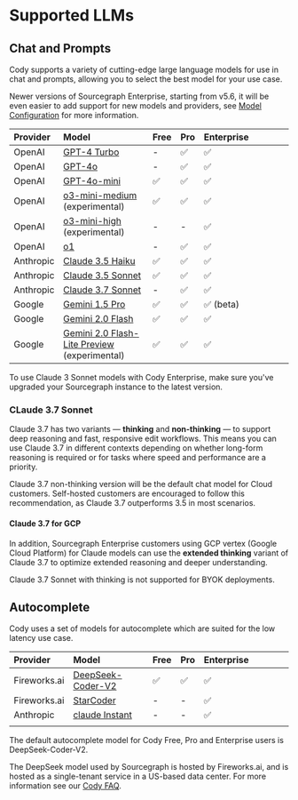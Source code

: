 # Supported LLMs

## Chat and Prompts

Cody supports a variety of cutting-edge large language models for use in chat and prompts, allowing you to select the best model for your use case.

<Callout type="note">Newer versions of Sourcegraph Enterprise, starting from v5.6, it will be even easier to add support for new models and providers, see [Model Configuration](/cody/enterprise/model-configuration) for more information.</Callout>

| **Provider**  |                                                                   **Model**                                                                   |   **Free**   |   **Pro**    | **Enterprise** |     |     |     |     |
| :------------ | :-------------------------------------------------------------------------------------------------------------------------------------------- | :----------- | :----------- | :------------- | --- | --- | --- | --- |
| OpenAI        | [GPT-4 Turbo](https://platform.openai.com/docs/models/gpt-4-and-gpt-4-turbo#:~:text=TRAINING%20DATA-,gpt%2D4%2D0125%2Dpreview,-New%20GPT%2D4) | -            | ✅            | ✅              |     |     |     |     |
| OpenAI        | [GPT-4o](https://platform.openai.com/docs/models#gpt-4o) | -            | ✅            | ✅              |     |     |     |     |
| OpenAI        | [GPT-4o-mini](https://platform.openai.com/docs/models#gpt-4o-mini) | ✅            | ✅            | ✅              |     |     |     |     |
| OpenAI        | [o3-mini-medium](https://openai.com/index/openai-o3-mini/) (experimental)                                                                                      | ✅            | ✅            | ✅              |     |     |     |     |
| OpenAI        | [o3-mini-high](https://openai.com/index/openai-o3-mini/) (experimental)                                                                                      | -            | -            | ✅              |     |     |     |     |
| OpenAI        | [o1](https://platform.openai.com/docs/models#o1)                                                                                      | -            | ✅            | ✅              |     |     |     |     |
| Anthropic     | [Claude 3.5 Haiku](https://docs.anthropic.com/claude/docs/models-overview#model-comparison)                                                     | ✅            | ✅            | ✅              |     |     |     |     |
| Anthropic     | [Claude 3.5 Sonnet](https://docs.anthropic.com/claude/docs/models-overview#model-comparison)                                                  | ✅            | ✅            | ✅              |     |     |     |     |
| Anthropic     | [Claude 3.7 Sonnet](https://docs.anthropic.com/claude/docs/models-overview#model-comparison)                                                  | -            | ✅            | ✅              |     |     |     |     |
| Google | [Gemini 1.5 Pro](https://deepmind.google/technologies/gemini/pro/)                                                                                   | ✅            | ✅            | ✅ (beta)       |     |     |     |     |
| Google | [Gemini 2.0 Flash](https://deepmind.google/technologies/gemini/flash/)                                                                               | ✅            | ✅            | ✅       |     |     |     |     |
| Google | [Gemini 2.0 Flash-Lite Preview](https://deepmind.google/technologies/gemini/flash/) (experimental)                                                                               | ✅            | ✅            | ✅       |     |     |     |     |

<Callout type="note">To use Claude 3 Sonnet models with Cody Enterprise, make sure you've upgraded your Sourcegraph instance to the latest version. </Callout>

### CLaude 3.7 Sonnet

Claude 3.7 has two variants — **thinking** and **non-thinking** — to support deep reasoning and fast, responsive edit workflows. This means you can use Claude 3.7 in different contexts depending on whether long-form reasoning is required or for tasks where speed and performance are a priority.

Claude 3.7 non-thinking version will be the default chat model for Cloud customers. Self-hosted customers are encouraged to follow this recommendation, as Claude 3.7 outperforms 3.5 in most scenarios.

#### Claude 3.7 for GCP

In addition, Sourcegraph Enterprise customers using GCP vertex (Google Cloud Platform) for Claude models can use the **extended thinking** variant of Claude 3.7 to optimize extended reasoning and deeper understanding.

<Callout type="info">Claude 3.7 Sonnet with thinking is not supported for BYOK deployments.</Callout>

## Autocomplete

Cody uses a set of models for autocomplete which are suited for the low latency use case.

|     **Provider**      |                                         **Model**                                         | **Free** | **Pro** | **Enterprise** |     |     |     |     |
| :-------------------- | :---------------------------------------------------------------------------------------- | :------- | :------ | :------------- | --- | --- | --- | --- |
| Fireworks.ai          | [DeepSeek-Coder-V2](https://huggingface.co/deepseek-ai/DeepSeek-Coder-V2-Lite-Instruct)                             | ✅        | ✅       | ✅              |     |     |     |     |
| Fireworks.ai          | [StarCoder](https://arxiv.org/abs/2305.06161)                                             | -        | -       | ✅              |     |     |     |     |
| Anthropic             | [claude Instant](https://docs.anthropic.com/claude/docs/models-overview#model-comparison) | -        | -       | ✅              |     |     |     |     |
|                       |                                                                                           |          |         |                |     |     |     |     |

<Callout type="note">The default autocomplete model for Cody Free, Pro and Enterprise users is DeepSeek-Coder-V2.</Callout>

<Callout type="note">The DeepSeek model used by Sourcegraph is hosted by Fireworks.ai, and is hosted as a single-tenant service in a US-based data center. For more information see our [Cody FAQ](https://sourcegraph.com/docs/cody/faq#is-any-of-my-data-sent-to-deepseek).</Callout>
